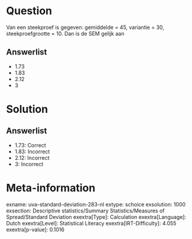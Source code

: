 Question
========

Van een steekproef is gegeven: gemiddelde = 45, variantie = 30,
steekproefgrootte = 10. Dan is de SEM gelijk aan

Answerlist
----------

* 1.73
* 1.83
* 2.12
* 3

Solution
========

Answerlist
----------

* 1.73: Correct
* 1.83: Incorrect
* 2.12: Incorrect
* 3: Incorrect

Meta-information
================
exname: uva-standard-deviation-283-nl
extype: schoice
exsolution: 1000
exsection: Descriptive statistics/Summary Statistics/Measures of Spread/Standard Deviation
exextra[Type]: Calculation
exextra[Language]: Dutch
exextra[Level]: Statistical Literacy
exextra[IRT-Difficulty]: 4.055
exextra[p-value]: 0.1016
